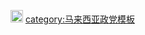 [[File:Green equilateral triangle point up.svg|border|20px]] {{tsl|en|Parti Rakyat Sarawak|砂拉越人民党|砂人民党}}<noinclude>
[[category:马来西亚政党模板]]
</noinclude>